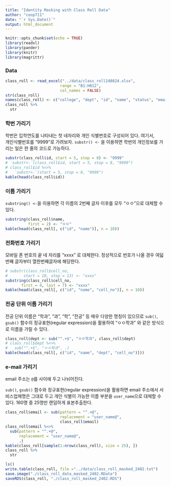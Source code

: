 ```yaml
---
title: "Identity Masking with Class Roll Data"
author: "coop711"
date: "`r Sys.Date()`"
output: html_document
---
```



```r
knitr::opts_chunk$set(echo = TRUE)
library(readxl)
library(pander)
library(knitr)
library(magrittr)
```

### Data

```r
class_roll <- read_excel("../data/class_roll240824.xlsx", 
                        range = "B1:H812",
                        col_names = FALSE)
str(class_roll)
names(class_roll) <- c("college", "dept", "id", "name", "status", "email", "cell_no")
class_roll %>%
  str
```

### 학번 가리기

학번은 입학연도를 나타내는 첫 네자리와 개인 식별번호로 구성되어 있다. 여기서,  
개인식별번호를 "9999"로 가려보자. `substr() <-` 을 이용하면 학번의 개인정보를 가리는 일은 한 줄의 코드로 가능하다. 

```r
substr(class_roll$id, start = 5, stop = 8) <- "9999"
# `substr<-`(class_roll$id, start = 5, stop = 8, "9999")
# class_roll$id %<>%
#   `substr<-`(start = 5, stop = 8, "9999")
kable(head(class_roll$id))
```

### 이름 가리기

`substring() <- `을 이용하면 각 이름의 2번째 글자 이후를 모두 "ㅇㅇ"으로 대체할 수 있다. 

```r
substring(class_roll$name, 
          first = 2) <- "ㅇㅇ"
kable(head(class_roll[, c("id", "name")], n = 10))
```

### 전화번호 가리기

모바일 폰 번호의 끝 네 자리를 "xxxx" 로 대체한다. 정상적으로 번호가 나올 경우 여덟번째 글자부터 열한번째글자에 해당한다.

```r
# substr(class_roll$cell_no, 
#       start = 10, stop = 13) <- "xxxx"
substring(class_roll$cell_no, 
       first = 4, last = 7) <- "xxxx"
kable(head(class_roll[, c("id", "name", "cell_no")], n = 10))
```

### 전공 단위 이름 가리기

전공 단위 이름은 "학과", "과", "학", "전공"  등 매우 다양한 명칭이 있으므로 `sub()`, `gsub()` 함수의 정규표현(regular expression)을 활용하여 "ㅇㅇ학과" 와 같은 방식으로 이름을 가릴 수 있다. 

```r
class_roll$dept <- sub("^.+$", "ㅇㅇ학과", class_roll$dept)
# class_roll$dept %<>%
#   sub("^.+$", "ㅇㅇ학과", .)
kable(head(class_roll[, c("id", "name", "dept", "cell_no")]))
```

### e-mail 가리기

email 주소는 `@`를 사이에 두고 나뉘어진다. 

`sub()`, `gsub()` 함수와 정규표현(regular expression)을 활용하면 email 주소에서 서비스업체명은 그대로 두고 개인 식별이 가능한 이름 부분을 `user_name`으로 대체할 수 있다. 160명 중 25명만 랜덤하게 표본추출한다.

```r
class_roll$email <- sub(pattern = "^.+@", 
                        replacement = "user_name@",
                        class_roll$email)
class_roll$email %<>%
  sub(pattern = "^.+@", 
      replacement = "user_name@", 
      .)
kable(class_roll[sample(1:nrow(class_roll), size = 25), ])
class_roll %>%
  str
```


```r
ls()
write.table(class_roll, file ="../data/class_roll_masked_2402.txt")
save.image("./class_roll_data_masked_2402.RData")
saveRDS(class_roll, "./class_roll_masked_2402.RDS")
```
